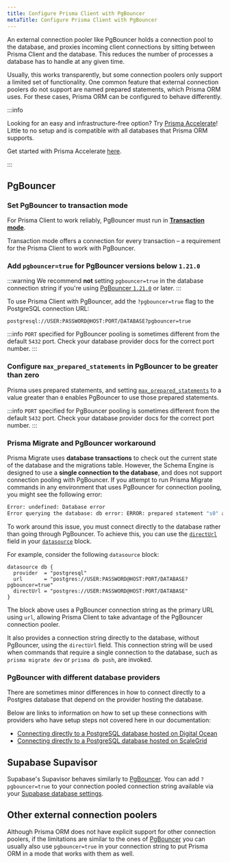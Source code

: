 ```yaml
---
title: Configure Prisma Client with PgBouncer
metaTitle: Configure Prisma Client with PgBouncer
---
```


An external connection pooler like PgBouncer holds a connection pool to the database, and proxies incoming client connections by sitting between Prisma Client and the database. This reduces the number of processes a database has to handle at any given time.

Usually, this works transparently, but some connection poolers only support a limited set of functionality. One common feature that external connection poolers do not support are named prepared statements, which Prisma ORM uses. For these cases, Prisma ORM can be configured to behave differently.

:::info

Looking for an easy and infrastructure-free option? Try [Prisma Accelerate](https://www.prisma.io/accelerate?utm_source=docs&utm_campaign=pgbouncer-help)! Little to no setup and is compatible with all databases that Prisma ORM supports.

Get started with Prisma Accelerate [here](https://console.prisma.io?utm_source=docs&utm_campaign=pgbouncer-help).

:::

## PgBouncer

### Set PgBouncer to transaction mode

For Prisma Client to work reliably, PgBouncer must run in [**Transaction mode**](https://www.pgbouncer.org/features.html).

Transaction mode offers a connection for every transaction – a requirement for the Prisma Client to work with PgBouncer.

### Add `pgbouncer=true` for PgBouncer versions below `1.21.0`

:::warning
We recommend **not** setting `pgbouncer=true` in the database connection string if you're using [PgBouncer `1.21.0`](https://github.com/prisma/prisma/issues/21531#issuecomment-1919059472) or later.
:::

To use Prisma Client with PgBouncer, add the `?pgbouncer=true` flag to the PostgreSQL connection URL:

```shell
postgresql://USER:PASSWORD@HOST:PORT/DATABASE?pgbouncer=true
```

:::info
`PORT` specified for PgBouncer pooling is sometimes different from the default `5432` port. Check your database provider docs for the correct port number.
::: 

### Configure `max_prepared_statements` in PgBouncer to be greater than zero

Prisma uses prepared statements, and setting [`max_prepared_statements`](https://www.pgbouncer.org/config.html) to a value greater than `0` enables PgBouncer to use those prepared statements.

:::info
`PORT` specified for PgBouncer pooling is sometimes different from the default `5432` port. Check your database provider docs for the correct port number.
:::

### Prisma Migrate and PgBouncer workaround

Prisma Migrate uses **database transactions** to check out the current state of the database and the migrations table. However, the Schema Engine is designed to use a **single connection to the database**, and does not support connection pooling with PgBouncer. If you attempt to run Prisma Migrate commands in any environment that uses PgBouncer for connection pooling, you might see the following error:

```bash
Error: undefined: Database error
Error querying the database: db error: ERROR: prepared statement "s0" already exists
```

To work around this issue, you must connect directly to the database rather than going through PgBouncer. To achieve this, you can use the [`directUrl`](/orm/reference/prisma-schema-reference#fields) field in your [`datasource`](/orm/reference/prisma-schema-reference#datasource) block.

For example, consider the following `datasource` block:

```prisma
datasource db {
  provider  = "postgresql"
  url       = "postgres://USER:PASSWORD@HOST:PORT/DATABASE?pgbouncer=true"
  directUrl = "postgres://USER:PASSWORD@HOST:PORT/DATABASE"
}
```

The block above uses a PgBouncer connection string as the primary URL using `url`, allowing Prisma Client to take advantage of the PgBouncer connection pooler.

It also provides a connection string directly to the database, without PgBouncer, using the `directUrl` field. This connection string will be used when commands that require a single connection to the database, such as `prisma migrate dev` or `prisma db push`, are invoked.

### PgBouncer with different database providers

There are sometimes minor differences in how to connect directly to a Postgres database that depend on the provider hosting the database.

Below are links to information on how to set up these connections with providers who have setup steps not covered here in our documentation:

- [Connecting directly to a PostgreSQL database hosted on Digital Ocean](https://github.com/prisma/prisma/issues/6157)
- [Connecting directly to a PostgreSQL database hosted on ScaleGrid](https://github.com/prisma/prisma/issues/6701#issuecomment-824387959)

## Supabase Supavisor

Supabase's Supavisor behaves similarly to [PgBouncer](#pgbouncer). You can add `?pgbouncer=true` to your connection pooled connection string available via your [Supabase database settings](https://supabase.com/dashboard/project/_/settings/database).

## Other external connection poolers

Although Prisma ORM does not have explicit support for other connection poolers, if the limitations are similar to the ones of [PgBouncer](#pgbouncer) you can usually also use `pgbouncer=true` in your connection string to put Prisma ORM in a mode that works with them as well.
